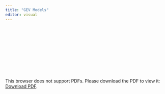 ```yaml
---
title: "GEV Models"
editor: visual
---
```


<object data="./ENCI707_Discrete_Choice_Models_GEV.pdf" type="application/pdf" width="100%" height="700px">

<embed src="./ENCI707_Discrete_Choice_Models_GEV.pdf">

<p>This browser does not support PDFs. Please download the PDF to view it: <a href="./ENCI707_Discrete_Choice_Models_GEV.pdf">Download PDF</a>.</p>

</embed>

</object>